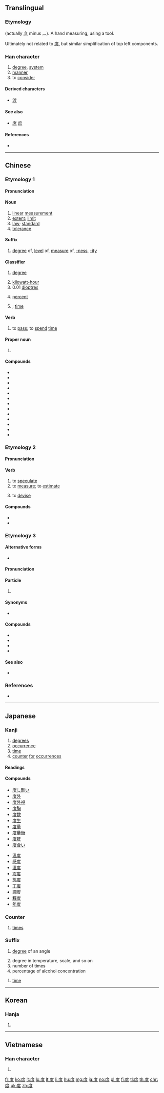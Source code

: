 {{also|廓|席}}
==Translingual==
{{stroke_order|strokes=9}}

===Etymology===
{{Han compound|庶|又|ls=ic}} (actually 庶 minus 灬). A hand measuring, using a tool.

Ultimately not related to [[席]], but similar simplification of top left components.

===Han character===
{{Han char|rn=53|rad=广|as=06|sn=9|four=00247|canj=ITE|ids=⿸广⿱廿又}}

# [[degree]], [[system]]
# [[manner]]
# to [[consider]]

====Derived characters====
* [[渡]]

====See also====
* [[席]] [[庶]]

====References====
* {{Han ref|kx=0345.260|dkj=09313|dj=0655.150|hdz=20880.060|uh=5EA6|ud=24230|bh=ABD7|bd=43991}}

----

==Chinese==
{{zh-forms}}

===Etymology 1===

====Pronunciation====
{{zh-pron
|m=dù
|c=dou6
|mn=tō͘
|mc=1
|oc=1,1
|ma=
|cat=n,suf,v,cls,propn
}}

====Noun====
{{zh-noun}}

# [[linear]] [[measurement]]
# [[extent]]; [[limit]]
# [[law]]; [[standard]]
# [[tolerance]]

====Suffix====
{{zh-suf}}

# [[degree]] of, [[level]] of, [[measure]] of, [[-ness]], [[-ity]]
#: {{zh-usex|深度|depth}}
#: {{zh-usex|長度|length}}
#: {{zh-usex|亮度|brightness; luminance}}
#: {{zh-usex|可信度|reliability; believability}}
#: {{zh-usex|色度|color saturation}}
#: {{zh-usex|鹽度|salinity}}

====Classifier====
{{zh-cls}}

# [[degree]]
#: {{zh-usex|旋轉 @90 度|rotate 90 '''degrees'''}}
#: {{zh-usex|東經 @120 度|longitude 120'''°''' E}}
#: {{zh-usex|絕對.零度|absolute zero}}
#: {{zh-usex|攝氏 @20 度|20 '''degrees''' Celsius}}
# [[kilowatt-hour]]
# 0.01 [[dioptre]]s
#: {{zh-usex|近視 300 度|–3.00 '''dioptres'''}}
# {{lb|zh|alcohol concentration}} [[percent]]
#: {{zh-usex|紅酒 酒精 十 幾 度。|Red wine is around 10'''%''' alcohol.}}
# {{n-g|Classifier for events or occurrences}}; [[time]]
#: {{zh-usex|再度|one more '''time'''}}

====Verb====
{{zh-verb}}

# to [[pass]]; to [[spend]] [[time]]

====Proper noun====
{{zh-proper noun}}

# {{surname|lang=zh}}

====Compounds====
* {{zh-l|度牒}}
* {{zh-l|度過}}
* {{zh-l|度荒}}
* {{zh-l|度假}}
* {{zh-l|度假村}}
* {{zh-l|度量}}
* {{zh-l|度量衡}}
* {{zh-l|度日}}
* {{zh-l|度日如年}}
* {{zh-l|度數}}
* {{zh-l|度外}}
* {{zh-l|百度}}
* {{zh-l|度小月}}

===Etymology 2===

====Pronunciation====
{{zh-pron
|m=duó,duò,2nb=Taiwan
|c=dok6,dou6
|mn=tō͘/to̍k
|mc=2
|oc=2,2
|ma=
|cat=v
}}

====Verb====
{{zh-verb}}

# to [[speculate]]
# to [[measure]]; to [[estimate]]
#: {{zh-usex|用 把 尺{cek3} 度{dok6} 下{haa5}|'''measure''' with a ruler|C}}
# to [[devise]]
#: {{zh-usex|度{dok6} 橋{kiu4-2}|'''devise''' a smart idea|C}}

====Compounds====
* {{zh-l|量度}}
* {{zh-l|度量}}

===Etymology 3===

====Alternative forms====
* {{zh-l|道}}

====Pronunciation====
{{zh-pron
|c=dou6
|cat=part
}}

====Particle====
{{zh-particle}}

# {{lb|zh|Cantonese}} {{non-gloss definition|Used to indicate location of something.}}
#: {{zh-usex|唔通 我 留 咗 條 鎖匙{si4} 喺 架 車 度？|Can it be that I left the key '''in''' the car?|C}}

====Synonyms====
* {{q|dated}} {{zh-l|處|syu3}}

====Compounds====
* {{zh-l|邊度}}
* {{zh-l|呢度}}
* {{zh-l|喺度}}
* {{zh-l|度度}}

====See also====
* {{zh-l|裡}}

===References===
* {{thcwd|4875}}

----

==Japanese==

===Kanji===
{{ja-kanji|grade=3|rs=广06}}

# [[degrees]]
# [[occurrence]]
# [[time]]
# [[counter]] [[for]] [[occurrences]]

====Readings====
{{ja-readings|goon=[[ど]] (do), [[だく]] (daku)|kanon=[[と]] (to), [[たく]] (taku)|kun=[[たび]] (tabi), [[はかる]] (hakaru), [[めもり]] (memori)}}

====Compounds====
{{top2}}
* [[度し難い]]
* [[度外]]
* [[度外視]]
* [[度胸]]
* [[度数]]
* [[度生]]
* [[度量]]
* [[度量衡]]
* [[度肝]]
* [[度合い]]
{{mid2}}
* [[温度]]
* [[感度]]
* [[湿度]]
* [[震度]]
* [[態度]]
* [[丁度]]
* [[調度]]
* [[程度]]
* [[年度]]
{{bottom}}

===Counter===
{{ja-pos|たび|counter}}
# [[time]]s

===Suffix===
{{ja-pos|ど|suffix}}
# {{label|ja|geometry|sort=と'}} [[degree]] of an angle
# degree in temperature, scale, and so on
# number of times
# percentage of alcohol concentration

{{ja-pos|たび|suffix}}
# [[time]]

----

==Korean==

===Hanja===
{{ko-hanja|hangeul=[[도]], [[탁]]|rv=do, tak|mr=to, t'ak}}

# {{defn|lang=ko|sort=广06}}

----

==Vietnamese==

===Han character===
{{vi-hantu|[[độ]], [[dạc]], [[đác]], [[đạc]], [[đọ]], [[đủ]], [[đù]], [[dác]], [[đo]], [[đồ]], [[đợ]]|rs=广06}}

# {{defn|lang=vi|sort=广06}}

[[fr:度]]
[[ko:度]]
[[it:度]]
[[lo:度]]
[[lt:度]]
[[li:度]]
[[hu:度]]
[[mg:度]]
[[ja:度]]
[[no:度]]
[[pl:度]]
[[fi:度]]
[[tl:度]]
[[th:度]]
[[chr:度]]
[[uk:度]]
[[zh:度]]